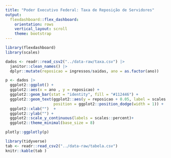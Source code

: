 ```yaml
---
title: "Poder Executivo Federal: Taxa de Reposição de Servidores"
output: 
  flexdashboard::flex_dashboard:
    orientation: rows
    vertical_layout: scroll
    theme: bootstrap
---
```



```r
library(flexdashboard)
library(scales)

dados <- readr::read_csv2("../data-raw/taxa.csv") |> 
  janitor::clean_names() |> 
  dplyr::mutate(reposicao = ingressos/saidas, ano = as.factor(ano)) 


```

```r

p <- dados |> 
  ggplot2::ggplot() +
  ggplot2::aes(x = ano , y = reposicao) +
  ggplot2::geom_bar(stat = "identity", fill = "#112446") +
  ggplot2::geom_text(ggplot2::aes(y = reposicao + 0.05, label = scales::percent(reposicao) ), vjust = -0.2,
                     position = ggplot2::position_dodge(width = 1)) +
  ggplot2::xlab("")  +
  ggplot2::ylab("") +
  ggplot2::scale_y_continuous(labels = scales::percent)+
  ggplot2::theme_minimal(base_size = 8)

plotly::ggplotly(p)

```

```r
library(tidyverse)
tab <- readr::read_csv2("../data-raw/tabela.csv")
knitr::kable(tab )
```

